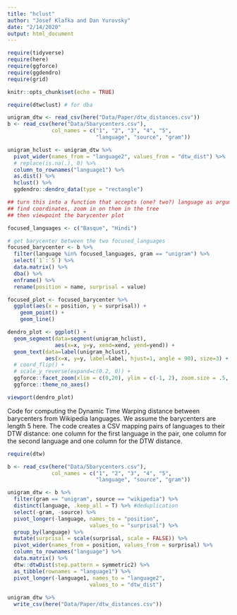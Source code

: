 ```yaml
---
title: "hclust"
author: "Josef Klafka and Dan Yurovsky"
date: "2/14/2020"
output: html_document
---
```


```r
require(tidyverse)
require(here)
require(ggforce)
require(ggdendro)
require(grid)

knitr::opts_chunk$set(echo = TRUE)
```

```r
require(dtwclust) # for dba

unigram_dtw <- read_csv(here("Data/Paper/dtw_distances.csv"))
b <- read_csv(here("Data/5barycenters.csv"), 
              col_names = c("1", "2", "3", "4", "5", 
                            "language", "source", "gram"))

unigram_hclust <- unigram_dtw %>%
  pivot_wider(names_from = "language2", values_from = "dtw_dist") %>%
  # replace(is.na(.), 0) %>%
  column_to_rownames("language1") %>%
  as.dist() %>%
  hclust() %>%
  ggdendro::dendro_data(type = "rectangle")

## turn this into a function that accepts (one? two?) language as argument. 
## find coordinates, zoom in on them in the tree
## then viewpoint the barycenter plot

focused_languages <- c("Basque", "Hindi")

# get barycenter between the two focused_languages
focused_barycenter <- b %>% 
  filter(language %in% focused_languages, gram == "unigram") %>%
  select(`1`:`5`) %>%
  data.matrix() %>%
  dba() %>%
  enframe() %>%
  rename(position = name, surprisal = value)

focused_plot <- focused_barycenter %>%
  ggplot(aes(x = position, y = surprisal)) + 
    geom_point() + 
    geom_line()

dendro_plot <- ggplot() + 
  geom_segment(data=segment(unigram_hclust), 
               aes(x=x, y=y, xend=xend, yend=yend)) +
  geom_text(data=label(unigram_hclust), 
            aes(x=x, y=y, label=label, hjust=1, angle = 90), size=3) +
  # coord_flip() + 
  # scale_y_reverse(expand=c(0.2, 0)) + 
  ggforce::facet_zoom(xlim = c(0,20), ylim = c(-1, 2), zoom.size = .5, show.area = T) + 
  ggforce::theme_no_axes() 

viewport(dendro_plot)
```

Code for computing the Dynamic Time Warping distance between barycenters from Wikipedia languages. We assume the barycenters are length 5 here. The code creates a CSV mapping pairs of languages to their DTW distance: one column for the first language in the pair, one column for the second language and one column for the DTW distance. 
```r
require(dtw)

b <- read_csv(here("Data/5barycenters.csv"), 
              col_names = c("1", "2", "3", "4", "5", 
                            "language", "source", "gram"))

unigram_dtw <- b %>%
  filter(gram == "unigram", source == "wikipedia") %>% 
  distinct(language, .keep_all = T) %>% #deduplication
  select(-gram, -source) %>% 
  pivot_longer(-language, names_to = "position", 
                          values_to = "surprisal") %>%
  group_by(language) %>%
  mutate(surprisal = scale(surprisal, scale = FALSE)) %>%
  pivot_wider(names_from = position, values_from = surprisal) %>%
  column_to_rownames("language") %>% 
  data.matrix() %>%
  dtw::dtwDist(step.pattern = symmetric2) %>% 
  as_tibble(rownames = "language1") %>% 
  pivot_longer(-language1, names_to = "language2", 
                          values_to = "dtw_dist") 
  
unigram_dtw %>% 
  write_csv(here("Data/Paper/dtw_distances.csv"))
```

